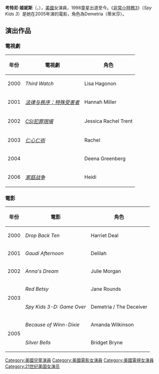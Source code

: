 {{multiple issues|
{{expand|time=2012-01-19T12:23:25+00:00}}
{{orphan|time=2012-01-19T12:23:25+00:00}}
{{unreferenced|time=2012-01-19T12:23:25+00:00}}
}}
{{noteTA
|G1=Movie
|G2=USState
}}
{{Infobox person
| 姓名     = 考特尼·姬妮斯
| 圖像     =
| 圖像替代 =
| 圖像說明 =
| 出生日期 = {{Birth date|1992|05|04}}
| 出生地   = 美國[[維吉尼亞州|維吉尼亞州]]
| 國籍     = 美國
| 職業     = 演員
| 活躍時期 = 2000年至今
}}
'''考特尼·姬妮斯'''（{{lang|en|'''Courtney Jines'''}}，{{bd|1992年|5月4日}}），[[美國|美國]]女演員，1998童星出道至今。《[[非常小特務3|非常小特務3]]》（''Spy Kids 3''）是她在2005年演的電影，角色為Demetria（蒂米莎）。

== 演出作品 ==
=== 電視劇 ===
{| class=wikitable
! 年份 !! 電視劇 !! 角色
|-
| 2000 || ''Third Watch''                        || Lisa Hagonon 
|-
| 2001 || ''[[法律与秩序：特殊受害者|法律与秩序：特殊受害者]]''  || Hannah Miller  
|-
| 2002 || ''[[CSI犯罪現場|CSI犯罪現場]]''     || Jessica Rachel Trent  
|-
| 2003 || ''[[仁心仁術|仁心仁術]]''                                 || Rachel  
|-
| 2004 || ''{{le|Jack & Bobby|Jack & Bobby}}''                       || Deena Greenberg  
|-
| 2006 || ''[[家庭战争|家庭战争]]''                    || Heidi 
|}

=== 電影 ===
{| class=wikitable
! 年份 !! 電影 !! 角色
|-
|2000 || ''Drop Back Ten''     || Harriet Deal  
|-
|2001 || ''Gaudi Afternoon''   || Delilah  
|-
|2002 || ''Anna's Dream''      || Julie Morgan  
|-
| rowspan=2 |2003 || ''Red Betsy''         || Jane Rounds  
|-
|      ''Spy Kids 3-D: Game Over''  || Demetria / The Deceiver  
|-
| rowspan=2 |2005 || ''Because of Winn-Dixie''    || Amanda Wilkinson 
|-
|      ''Silver Bells''             || Bridget Bryne
|}

[[Category:美國兒童演員|Category:美國兒童演員]]
[[Category:美國電影女演員|Category:美國電影女演員]]
[[Category:美國電視女演員|Category:美國電視女演員]]
[[Category:21世纪美国女演员|Category:21世纪美国女演员]]
{{DEFAULTSORT:Jines, Courtney}}